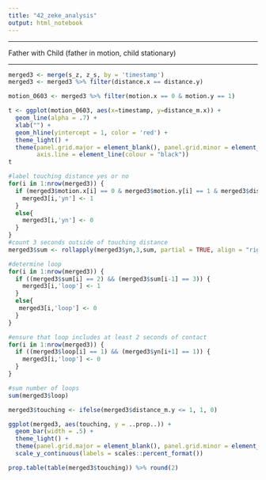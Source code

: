 ```yaml
---
title: "42_zeke_analysis"
output: html_notebook
---
```


-------------------

Father with Child
(father in motion, child stationary)

--------------------

```r
merged3 <- merge(s_z, z_s, by = 'timestamp') 
merged3 <- merged3 %>% filter(distance.x == distance.y)
```

```r
motion_0603 <- merged3 %>% filter(motion.x == 0 & motion.y == 1)
```

```r
t <- ggplot(motion_0603, aes(x=timestamp, y=distance_m.x)) +
  geom_line(alpha = .7) + 
  xlab("") +
  geom_hline(yintercept = 1, color = 'red') +
  theme_light() +
  theme(panel.grid.major = element_blank(), panel.grid.minor = element_blank(), panel.border = element_blank(), 
        axis.line = element_line(colour = "black"))
t
```
```r
#label touching distance yes or no
for(i in 1:nrow(merged3)) {
  if (merged3$motion.x[i] == 0 & merged3$motion.y[i] == 1 & merged3$distance_m.x[i] >= 1) {
    merged3[i,'yn'] <- 1
  }
  else{
    merged3[i,'yn'] <- 0 
  }
}
#count 3 seconds outside of touching distance
merged3$sum <- rollapply(merged3$yn,3,sum, partial = TRUE, align = "right")

#determine loop
for(i in 1:nrow(merged3)) {
  if ((merged3$sum[i] == 2) && (merged3$sum[i-1] == 3)) {
    merged3[i,'loop'] <- 1
  }
  else{
   merged3[i,'loop'] <- 0 
  }
}

#ensure that loop includes at least 2 seconds of contact
for(i in 1:nrow(merged3)) {
  if ((merged3$loop[i] == 1) && (merged3$yn[i+1] == 1)) {
    merged3[i,'loop'] <- 0
  }
}

#sum number of loops
sum(merged3$loop)

```





```r
merged3$touching <- ifelse(merged3$distance_m.y <= 1, 1, 0)
```


```r
ggplot(merged3, aes(touching, y = ..prop..)) +
  geom_bar(width = .5) +
  theme_light() +
  theme(panel.grid.major = element_blank(), panel.grid.minor = element_blank()) +
  scale_y_continuous(labels = scales::percent_format())
```

```r
prop.table(table(merged3$touching)) %>% round(2)
```


